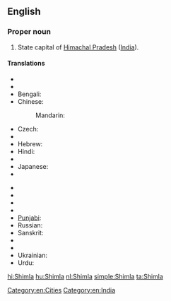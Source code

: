 ==English==

===Proper noun===
{{wikipedia}}
{{en-proper noun}}

# State capital of [[Himachal Pradesh]] ([[India]]).

====Translations====
{{trans-top|capital of Himachal Pradesh, India}}
* {{trreq|Arabic}}
* {{trreq|Assamese}}
* Bengali: {{t-|bn|শিমলা|sc=Beng}}
* Chinese:
*: Mandarin: {{t|cmn|西姆拉|tr=Xīmǔlā|sc=Hani}}
* Czech: {{t-|cs|Šimla|f}}
* {{trreq|Gujarati}}
* Hebrew: {{t-|he|שימלה}}
* Hindi: {{t+|hi|शिमला|tr=śimlā}}
* {{trreq|Hungarian}}
* Japanese: {{t-|ja|シムラー|tr=Shimurā}}
* {{trreq|Kannada}}
{{trans-mid}}
* {{trreq|Korean}}
* {{trreq|Malayalam}}
* {{trreq|Marathi}}
* {{trreq|Oriya}}
* [[Punjabi]]: {{t-|pa|ਸ਼ਿਮਲਾ|sc=Guru}}
* Russian: {{t-|ru|Шимла|f|tr=Šímla}}
* Sanskrit: {{t-|sa|शिमला}}
* {{trreq|Tamil}}
* {{trreq|Telugu}}
* Ukrainian: {{t-|uk|Шімла|f|tr=Šímla}}
* Urdu: {{t-|ur|شملہ|tr=śimlā}}
{{trans-bottom}}

[[Category:en:Cities]]
[[Category:en:India]]

[[hi:Shimla]]
[[hu:Shimla]]
[[nl:Shimla]]
[[simple:Shimla]]
[[ta:Shimla]]